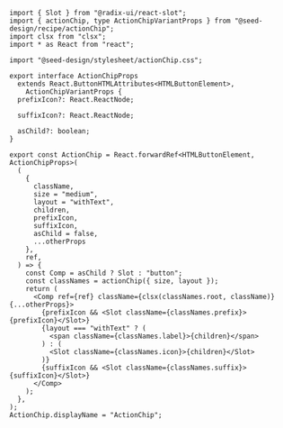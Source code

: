 ```tsx copy filename="action-chip.tsx"
import { Slot } from "@radix-ui/react-slot";
import { actionChip, type ActionChipVariantProps } from "@seed-design/recipe/actionChip";
import clsx from "clsx";
import * as React from "react";

import "@seed-design/stylesheet/actionChip.css";

export interface ActionChipProps
  extends React.ButtonHTMLAttributes<HTMLButtonElement>,
    ActionChipVariantProps {
  prefixIcon?: React.ReactNode;

  suffixIcon?: React.ReactNode;

  asChild?: boolean;
}

export const ActionChip = React.forwardRef<HTMLButtonElement, ActionChipProps>(
  (
    {
      className,
      size = "medium",
      layout = "withText",
      children,
      prefixIcon,
      suffixIcon,
      asChild = false,
      ...otherProps
    },
    ref,
  ) => {
    const Comp = asChild ? Slot : "button";
    const classNames = actionChip({ size, layout });
    return (
      <Comp ref={ref} className={clsx(classNames.root, className)} {...otherProps}>
        {prefixIcon && <Slot className={classNames.prefix}>{prefixIcon}</Slot>}
        {layout === "withText" ? (
          <span className={classNames.label}>{children}</span>
        ) : (
          <Slot className={classNames.icon}>{children}</Slot>
        )}
        {suffixIcon && <Slot className={classNames.suffix}>{suffixIcon}</Slot>}
      </Comp>
    );
  },
);
ActionChip.displayName = "ActionChip";

```
